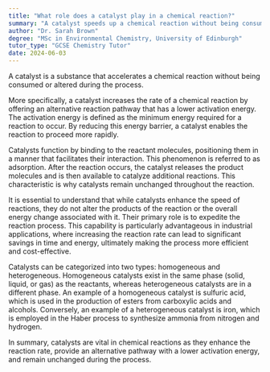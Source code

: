 ```yaml
---
title: "What role does a catalyst play in a chemical reaction?"
summary: "A catalyst speeds up a chemical reaction without being consumed or altered in the process."
author: "Dr. Sarah Brown"
degree: "MSc in Environmental Chemistry, University of Edinburgh"
tutor_type: "GCSE Chemistry Tutor"
date: 2024-06-03
---
```


A catalyst is a substance that accelerates a chemical reaction without being consumed or altered during the process.

More specifically, a catalyst increases the rate of a chemical reaction by offering an alternative reaction pathway that has a lower activation energy. The activation energy is defined as the minimum energy required for a reaction to occur. By reducing this energy barrier, a catalyst enables the reaction to proceed more rapidly.

Catalysts function by binding to the reactant molecules, positioning them in a manner that facilitates their interaction. This phenomenon is referred to as adsorption. After the reaction occurs, the catalyst releases the product molecules and is then available to catalyze additional reactions. This characteristic is why catalysts remain unchanged throughout the reaction.

It is essential to understand that while catalysts enhance the speed of reactions, they do not alter the products of the reaction or the overall energy change associated with it. Their primary role is to expedite the reaction process. This capability is particularly advantageous in industrial applications, where increasing the reaction rate can lead to significant savings in time and energy, ultimately making the process more efficient and cost-effective.

Catalysts can be categorized into two types: homogeneous and heterogeneous. Homogeneous catalysts exist in the same phase (solid, liquid, or gas) as the reactants, whereas heterogeneous catalysts are in a different phase. An example of a homogeneous catalyst is sulfuric acid, which is used in the production of esters from carboxylic acids and alcohols. Conversely, an example of a heterogeneous catalyst is iron, which is employed in the Haber process to synthesize ammonia from nitrogen and hydrogen.

In summary, catalysts are vital in chemical reactions as they enhance the reaction rate, provide an alternative pathway with a lower activation energy, and remain unchanged during the process.
    